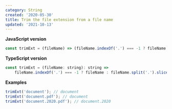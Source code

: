```yaml
---
category: String
created: '2020-05-30'
title: Trim the file extension from a file name
updated: '2021-10-13'
---
```


**JavaScript version**

```js
const trimExt = (fileName) => (fileName.indexOf('.') === -1 ? fileName : fileName.split('.').slice(0, -1).join('.'));
```

**TypeScript version**

```js
const trimExt = (fileName: string): string =>
    fileName.indexOf('.') === -1 ? fileName : fileName.split('.').slice(0, -1).join('.');
```

**Examples**

```js
trimExt('document'); // document
trimExt('document.pdf'); // document
trimExt('document.2020.pdf'); // document.2020
```
